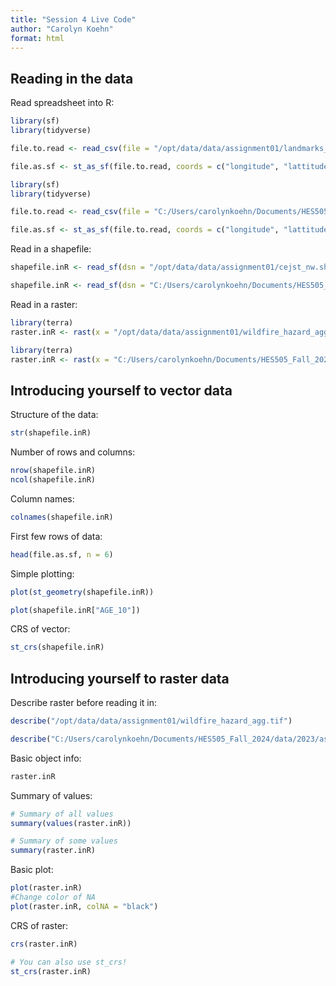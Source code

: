 ```yaml
---
title: "Session 4 Live Code"
author: "Carolyn Koehn"
format: html
---
```


## Reading in the data

Read spreadsheet into R:

```r
library(sf)
library(tidyverse)

file.to.read <- read_csv(file = "/opt/data/data/assignment01/landmarks_ID.csv", col_names = TRUE, col_type = NULL, na = c("", NA))

file.as.sf <- st_as_sf(file.to.read, coords = c("longitude", "lattitude"), crs=4326)
```
```r
library(sf)
library(tidyverse)

file.to.read <- read_csv(file = "C:/Users/carolynkoehn/Documents/HES505_Fall_2024/data/2023/assignment01/landmarks_ID.csv", col_names = TRUE, col_type = NULL, na = c("", NA))

file.as.sf <- st_as_sf(file.to.read, coords = c("longitude", "lattitude"), crs=4326)
```


Read in a shapefile:

```r
shapefile.inR <- read_sf(dsn = "/opt/data/data/assignment01/cejst_nw.shp")
```
```r
shapefile.inR <- read_sf(dsn = "C:/Users/carolynkoehn/Documents/HES505_Fall_2024/data/2023/assignment01/cejst_nw.shp")
```

Read in a raster:

```r
library(terra)
raster.inR <- rast(x = "/opt/data/data/assignment01/wildfire_hazard_agg.tif")
```
```r
library(terra)
raster.inR <- rast(x = "C:/Users/carolynkoehn/Documents/HES505_Fall_2024/data/2023/assignment01/wildfire_hazard_agg.tif")
```

## Introducing yourself to vector data

Structure of the data:

```r
str(shapefile.inR)
```

Number of rows and columns:

```r
nrow(shapefile.inR)
ncol(shapefile.inR)
```

Column names:

```r
colnames(shapefile.inR)
```

First few rows of data:

```r
head(file.as.sf, n = 6)
```

Simple plotting:

```r
plot(st_geometry(shapefile.inR))
```
```r
plot(shapefile.inR["AGE_10"])
```

CRS of vector:

```r
st_crs(shapefile.inR)
```


## Introducing yourself to raster data

Describe raster before reading it in:

```r
describe("/opt/data/data/assignment01/wildfire_hazard_agg.tif")
```
```r
describe("C:/Users/carolynkoehn/Documents/HES505_Fall_2024/data/2023/assignment01/wildfire_hazard_agg.tif")
```

Basic object info:

```r
raster.inR
```

Summary of values:

```r
# Summary of all values
summary(values(raster.inR))

# Summary of some values
summary(raster.inR)
```

Basic plot:

```r
plot(raster.inR)
#Change color of NA
plot(raster.inR, colNA = "black")
```

CRS of raster:

```r
crs(raster.inR)

# You can also use st_crs!
st_crs(raster.inR)
```

